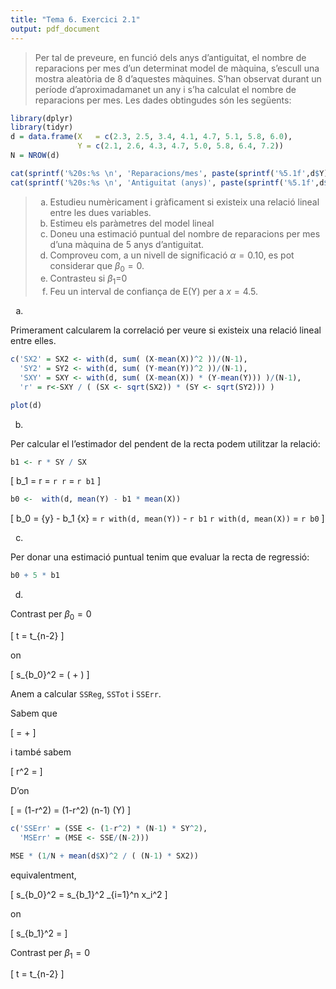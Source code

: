 ```yaml
---
title: "Tema 6. Exercici 2.1"
output: pdf_document
---
```


> Per tal de preveure, en funció dels anys d'antiguitat, el nombre de reparacions per mes d'un determinat model de màquina, s'escull una mostra aleatòria de 8 d'aquestes màquines. S'han observat durant un període d'aproximadamanet un any i s'ha calculat el nombre de reparacions per mes. Les dades obtingudes són les següents:

```r
library(dplyr)
library(tidyr)
d = data.frame(X   = c(2.3, 2.5, 3.4, 4.1, 4.7, 5.1, 5.8, 6.0),
               Y = c(2.1, 2.6, 4.3, 4.7, 5.0, 5.8, 6.4, 7.2))
N = NROW(d)
```

```r
cat(sprintf('%20s:%s \n', 'Reparacions/mes', paste(sprintf('%5.1f',d$Y), collapse=', ')))
cat(sprintf('%20s:%s \n', 'Antiguitat (anys)', paste(sprintf('%5.1f',d$X), collapse=', ')))
```

> a. Estudieu numèricament i gràficament si existeix una relació lineal entre les dues variables.	
> b. Estimeu els paràmetres del model lineal
> c. Doneu una estimació puntual del nombre de reparacions per mes d'una màquina de 5 anys d'antiguitat.
> d. Comproveu com, a un nivell de significació $\alpha=0.10$, es pot considerar que $\beta_0=0$.
> e. Contrasteu si $\beta_1$=0
> f. Feu un interval de confiança de E(Y) per a $x=4.5$.

a)

Primerament  calcularem la correlació per veure si existeix una relació lineal entre elles.

```r
c('SX2' = SX2 <- with(d, sum( (X-mean(X))^2 ))/(N-1),
  'SY2' = SY2 <- with(d, sum( (Y-mean(Y))^2 ))/(N-1),
  'SXY' = SXY <- with(d, sum( (X-mean(X)) * (Y-mean(Y))) )/(N-1),
  'r' = r<-SXY / ( (SX <- sqrt(SX2)) * (SY <- sqrt(SY2))) )
```

```r
plot(d)
```

b)

Per calcular el l'estimador del pendent de la recta podem utilitzar la relació:

```r
b1 <- r * SY / SX
```

\[
b_1 = r \frac{S_Y}{S_X} = `r r` \frac{`r SY`}{`r SX`} = `r b1`
\]

```r
b0 <-  with(d, mean(Y) - b1 * mean(X))
```

\[
b_0 = \bar{y} - b_1 \bar{x} = `r with(d, mean(Y))` - `r b1` \times  `r with(d, mean(X))` = `r b0`
\]

c)

Per donar una estimació puntual tenim que evaluar la recta de regressió:

```r
b0 + 5 * b1
```

d)

Contrast per $\beta_0 = 0$

\[
t = \frac{b_0}{s_{b_0}} \sim t_{n-2}
\]

on

\[
s_{b_0}^2 = \text{MSE} (\frac{1}{n} + \frac{\bar{x}^2}{(n-1) S_X^2})
\]

Anem a calcular `SSReg`, `SSTot` i `SSErr`.

Sabem que 

\[
\text{SSTot} = \text{SSReg} + \text{SSErr}
\]

i també sabem

\[
r^2 = \frac{\text{SSReg}}{\text{SSTot}}
\]

D'on 

\[
\text{SSErr} = (1-r^2) \text{SSTot}  = (1-r^2) (n-1) \text{Var}(Y)
\]

```r
c('SSErr' = (SSE <- (1-r^2) * (N-1) * SY^2),
  'MSErr' = (MSE <- SSE/(N-2)))
```

```r
MSE * (1/N + mean(d$X)^2 / ( (N-1) * SX2))
```


equivalentment,

\[
s_{b_0}^2 = s_{b_1}^2 \frac{1}{n} \sum_{i=1}^n x_i^2
\]

on

\[
s_{b_1}^2 = \frac{\text{MSE}}{(n-1)S_X^2}
\]


Contrast per $\beta_1 = 0$

\[
t = \frac{b_1}{s_{b_1}} \sim t_{n-2}
\]

